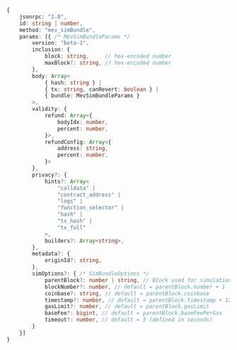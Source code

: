 <!-- TODO: get this from https://github.com/flashbots/mev-share/blob/main/specs/mev_sendBundle.md instead of duplicating -->

```typescript
{
    jsonrpc: "2.0",
    id: string | number,
    method: "mev_simBundle",
    params: [{ /* MevSimBundleParams */
        version: "beta-1",
        inclusion: {
            block: string,     // hex-encoded number
            maxBlock?: string, // hex-encoded number
        },
        body: Array<
            { hash: string } |
            { tx: string, canRevert: boolean } |
            { bundle: MevSimBundleParams }
        >,
        validity: {
            refund: Array<{
                bodyIdx: number,
                percent: number,
            }>,
            refundConfig: Array<{
                address: string,
                percent: number,
            }>
        },
        privacy?: {
            hints?: Array<
                "calldata" |
                "contract_address" |
                "logs" |
                "function_selector" |
                "hash" |
                "tx_hash" |
                "tx_full"
            >,
            builders?: Array<string>,
        },
        metadata?: {
            originId?: string,
        },
        simOptions?: { /* SimBundleOptions */
            parentBlock?: number | string, // Block used for simulation state. Defaults to latest block.
            blockNumber?: number, // default = parentBlock.number + 1
            coinbase?: string, // default = parentBlock.coinbase
            timestamp?: number, // default = parentBlock.timestamp + 12
            gasLimit?: number, // default = parentBlock.gasLimit
            baseFee?: bigint, // default = parentBlock.baseFeePerGas
            timeout?: number, // default = 5 (defined in seconds)
        }
    }]
}
```
